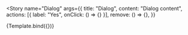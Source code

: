 
<Meta title="Components/Dialog" component={Dialog} />


<Story
  name="Dialog"
  args={{
    title: "Dialog",
    content: "Dialog content",
    actions: [{ label: "Yes", onClick: () => {} }],
    remove: () => {},
  }}
>
  {Template.bind({})}
</Story>
